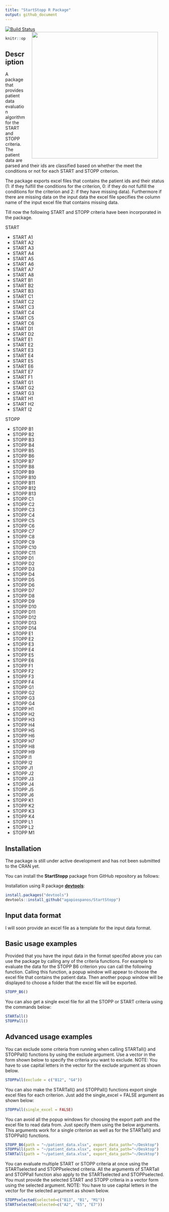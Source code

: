---
title: "StartStopp R Package"
output: github_document
---
[![Build Status](https://travis-ci.com/agapiospanos/StartStopp.svg?branch=master)](https://travis-ci.com/agapiospanos/StartStopp)
<img src="man/figures/start-stopp-logo.png" width=400 align="right" style="margin-left:20px; margin-right: 20px;"/>

```{r setup, include=FALSE}
knitr::opts_chunk$set(echo = TRUE)
```

## Description

A package that provides patient data evaluation algorithm for the START and STOPP criteria. The patient data are parsed and their ids are classified based on whether the meet the conditions or not for each START and STOPP criterion. 

The package exports excel files that contains the patient ids and their status (1: if they fulfill the conditions for the criterion, 0: if they do not fulfill the conditions for the criterion and 2: if they have missing data). Furthermore if there are missing data on the input data the excel file specifies the column name of the input excel file that contains missing data.

Till now the following START and STOPP criteria have been incorporated in the package.

START

- START A1
- START A2
- START A3
- START A4
- START A5
- START A6
- START A7
- START A8
- START B1
- START B2
- START B3
- START C1
- START C2
- START C3
- START C4
- START C5
- START C6
- START D1
- START D2
- START E1
- START E2
- START E3
- START E4
- START E5
- START E6
- START E7
- START F1
- START G1
- START G2
- START G3
- START H1
- START H2
- START I2

STOPP

- STOPP B1
- STOPP B2
- STOPP B3
- STOPP B4
- STOPP B5
- STOPP B6
- STOPP B7
- STOPP B8
- STOPP B9
- STOPP B10
- STOPP B11
- STOPP B12
- STOPP B13
- STOPP C1
- STOPP C2
- STOPP C3
- STOPP C4
- STOPP C5
- STOPP C6
- STOPP C7
- STOPP C8
- STOPP C9
- STOPP C10
- STOPP C11
- STOPP D1
- STOPP D2
- STOPP D3
- STOPP D4
- STOPP D5
- STOPP D6
- STOPP D7
- STOPP D8
- STOPP D9
- STOPP D10
- STOPP D11
- STOPP D12
- STOPP D13
- STOPP D14
- STOPP E1
- STOPP E2
- STOPP E3
- STOPP E4
- STOPP E5
- STOPP E6
- STOPP F1
- STOPP F2
- STOPP F3
- STOPP F4
- STOPP G1
- STOPP G2
- STOPP G3
- STOPP G4
- STOPP H1
- STOPP H2
- STOPP H3
- STOPP H4
- STOPP H5
- STOPP H6
- STOPP H7
- STOPP H8
- STOPP H9
- STOPP I1
- STOPP I2
- STOPP J1
- STOPP J2
- STOPP J3
- STOPP J4
- STOPP J5
- STOPP J6
- STOPP K1
- STOPP K2
- STOPP K3
- STOPP K4
- STOPP L1
- STOPP L2
- STOPP M1

## Installation

The package is still under active development and has not been submitted to the CRAN yet.

You can install the **StartStopp** package from GitHub repository as follows:

Installation using R package **[devtools](https://cran.r-project.org/package=devtools)**:

```{r, eval=FALSE}
install.packages("devtools")
devtools::install_github("agapiospanos/StartStopp")
```

## Input data format

I will soon provide an excel file as a template for the input data format.

## Basic usage examples

Provided that you have the input data in the format specifed above you can use the package by calling any of the criteria functions. For example to evaluate the data for the STOPP B6 criterion you can call the following function. Calling this function, a popup window will appear to choose the excel file that contains the patient data. Then another popup window will be displayed to choose a folder that the excel file will be exported.

```{r, eval=FALSE}
STOPP_B6()
```

You can also get a single excel file for all the STOPP or START criteria using the commands below:

```{r, eval=FALSE}
STARTall()
STOPPall()
```

## Advanced usage examples

You can exclude some criteria from running when calling STARTall() and STOPPall() functions by using the exclude argument. Use a vector in the form shown below to specify the criteria you want to exclude.
NOTE: You have to use capital letters in the vector for the exclude argument as shown below.

```{r, eval=FALSE}
STOPPall(exclude = c("B12", "G4"))
```

You can also make the STARTall() and STOPPall() functions export single excel files for each criterion. Just add the single_excel = FALSE argument as shown below:

```{r, eval=FALSE}
STOPPall(single_excel = FALSE)
```

You can avoid all the popup windows for choosing the export path and the excel file to read data from. Just specify them using the below arguments. This arguments work for a single criterion as well as for the STARTall() and STOPPall() functions.

```{r, eval=FALSE}
STOPP_B6(path = "~/patient_data.xlsx", export_data_path="~/Desktop")
STOPPall(path = "~/patient_data.xlsx", export_data_path="~/Desktop")
STARTall(path = "~/patient_data.xlsx", export_data_path="~/Desktop")
```

You can evaluate multiple START or STOPP criteria at once using the STARTselected and STOPPselected criteria. All the arguments of STARTall and STOPPall function also apply to the STARTselected and STOPPselected. You must provide the selected START and STOPP criteria in a vector form using the selected argument.
NOTE: You have to use capital letters in the vector for the selected argument as shown below.

```{r, eval=FALSE}
STOPPselected(selected=c("B13", "B1", "M1"))
STARTselected(selected=c("A2", "E5", "E7"))
```
